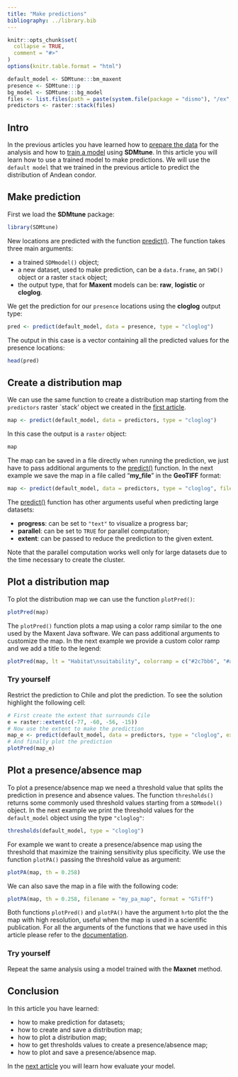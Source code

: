 ```yaml
---
title: "Make predictions"
bibliography: ../library.bib
---
```


```r
knitr::opts_chunk$set(
  collapse = TRUE,
  comment = "#>"
)
options(knitr.table.format = "html")
```

```r
default_model <- SDMtune:::bm_maxent
presence <- SDMtune:::p
bg_model <- SDMtune:::bg_model
files <- list.files(path = paste(system.file(package = "dismo"), "/ex", sep = ""), pattern = "grd", full.names = T)
predictors <- raster::stack(files)
```

## Intro

In the previous articles you have learned how to [prepare the data](./prepare_data.html) for the analysis and how to [train a model](./train_model.html) using **SDMtune**. In this article you will learn how to use a trained model to make predictions. We will use the `default model` that we trained in the previous article to predict the distribution of Andean condor.

## Make prediction

First we load the **SDMtune** package:

```r
library(SDMtune)
```

New locations are predicted with the function [predict()](../../reference/predict-SDMmodel-method.html). The function takes three main arguments:

* a trained `SDMmodel()` object;
* a new dataset, used to make prediction, can be a `data.frame`, an `SWD()` object or a raster `stack` object;
* the output type, that for **Maxent** models can be: **raw**, **logistic** or **cloglog**.

We get the prediction for our `presence` locations using the **cloglog** output type:

```r
pred <- predict(default_model, data = presence, type = "cloglog")
```

The output in this case is a vector containing all the predicted values for the presence locations:

```r
head(pred)
```

## Create a distribution map

We can use the same function to create a distribution map starting from the `predictors` raster `stack' object we created in the [first article](./prepare_data.html#acquire-environmental-variables).

```r
map <- predict(default_model, data = predictors, type = "cloglog")
```

In this case the output is a `raster` object:

```r
map
```

The map can be saved in a file directly when running the prediction, we just have to pass additional arguments to the [predict()](../../reference/predict-SDMmodel-method.html) function. In the next example we save the map in a file called "**my_file**" in the **GeoTIFF** format:

```r
map <- predict(default_model, data = predictors, type = "cloglog", file = "my_map", format = "GTiff")
```

The [predict()](../../reference/predict-SDMmodel-method.html) function has other arguments useful when predicting large datasets:

* **progress**: can be set to `"text"` to visualize a progress bar;
* **parallel**: can be set to `TRUE` for parallel computation;
* **extent**: can be passed to reduce the prediction to the given extent.

Note that the parallel computation works well only for large datasets due to the time necessary to create the cluster.

## Plot a distribution map

To plot the distribution map we can use the function `plotPred()`:

```r
plotPred(map)
```

The `plotPred()` function plots a map using a color ramp similar to the one used by the Maxent Java software. We can pass additional arguments to customize the map. In the next example we provide a custom color ramp and we add a title to the legend:

```r
plotPred(map, lt = "Habitat\nsuitability", colorramp = c("#2c7bb6", "#abd9e9", "#ffffbf", "#fdae61", "#d7191c"))
```

### Try yourself

Restrict the prediction to Chile and plot the prediction. To see the solution highlight the following cell:

```r
# First create the extent that surrounds Cile
e = raster::extent(c(-77, -60, -56, -15))
# Now use the extent to make the prediction
map_e <- predict(default_model, data = predictors, type = "cloglog", extent = e)
# And finally plot the prediction
plotPred(map_e)
```


## Plot a presence/absence map

To plot a presence/absence map we need a threshold value that splits the prediction in presence and absence values. The function `thresholds()` returns some commonly used threshold values starting from a `SDMmodel()` object. In the next example we print the threshold values for the `default_model` object using the type `"cloglog"`:

```r
thresholds(default_model, type = "cloglog")
```

For example we want to create a presence/absence map using the threshold that maximize the training sensitivity plus specificity. We use the function `plotPA()` passing the threshold value as argument:

```r
plotPA(map, th = 0.258)
```

We can also save the map in a file with the following code:

```r
plotPA(map, th = 0.258, filename = "my_pa_map", format = "GTiff")
```

Both functions `plotPred()` and `plotPA()` have the argument `hr`to plot the the map with high resolution, useful when the map is used in a scientific publication. For all the arguments of the functions that we have used in this article please refer to the [documentation](../..//reference/index.html).

### Try yourself

Repeat the same analysis using a model trained with the **Maxnet** method.

## Conclusion

In this article you have learned:

* how to make prediction for datasets;
* how to create and save a distribution map;
* how to plot a distribution map;
* how to get thresholds values to create a presence/absence map;
* how to plot and save a presence/absence map.

In the [next article](./evaluate_model.html) you will learn how evaluate your model.
